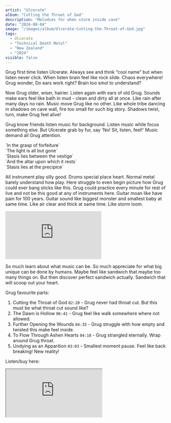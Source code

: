 ```yaml
---
artist: "Ulcerate"
album: "Cutting the Throat of God"
description: "Melodies for when storm inside cave"
date: "2024-08-04"
image: "/images/album/Ulcerate-Cutting-the-Throat-of-God.jpg"
tags:
  - Ulcerate
  - "Technical Death Metal"
  - "New Zealand"
  - "2024"
visible: false
---
```


Grug first time listen Ulcerate. Always see and think “cool name” but when listen never click. When listen brain feel like rock slide. Chaos everywhere! Grug wonder, Do ears work right? Brain too smol to understand?

Now Grug older, wiser, hairier. Listen again with ears of old Grug. Sounds make ears feel like bath in mud - clean and dirty all at once. Like rain after many days no rain. Music move Grug like no other. Like whole tribe dancing in shadows on cave wall, fire too small for such big story. Shadows twist, turn, make Grug feel alive!

Grug know friends listen music for background. Listen music while focus something else. But Ulcerate grab by fur, say 'No! Sit, listen, feel!' Music demand all Grug attention.

<div className="text-center">
  `In the grasp of forfeiture` <br />
  `The light is all but gone` <br />
  `Stasis lies between the vestige` <br />
  `And the altar upon which it rests` <br />
  `Stasis lies at the precipice`
</div>

All instrument play silly good. Drums special place heart. Normal metal barely understand how play. Here struggle to even begin picture how Grug could ever bang sticks like this. Grug could practice every minute for rest of live and not be this good at any of instruments here. Guitar moan like have pain for 100 years. Guitar sound like biggest monster and smallest baby at same time. Like air clear and thick at same time. Like storm loom.

<div class="embed-container">
  <iframe
    class="embed-video"
    src="https://www.youtube-nocookie.com/embed/l31Xj44vJEA?si=IpoovwHVkW5y-plW&amp"
    frameborder="0"
    allow="accelerometer; autoplay; clipboard-write; encrypted-media; gyroscope; picture-in-picture; web-share"
    allowfullscreen></iframe>
</div>

So much learn about what music can be. So much appreciate for what big unique can be done by humans. Maybe feel like sandwich that maybe too many things on. But then discover perfect sandwich actually. Sandwich that will scoop out your heart.

Grug favourite parts:

1. Cutting the Throat of God `02:20` - Grug never had throat cut. But this must be what throat cut sound like?
1. The Dawn is Hollow `06:41` - Grug feel like walk somewhere where not allowed.
1. Further Opening the Wounds `04:35` - Grug struggle with how empty and twisted this make feel inside.
1. To Flow Through Ashen Hearts `04:10` - Grug strangled eternally. Wrap around Grug throat.
1. Undying as an Apparition `03:03` - Smallest moment pause. Feel like back breaking! New reality!

Listen/buy here:

<iframe
  style={{ border: "0", width: "350px", height: "690px" }}
  src="https://bandcamp.com/EmbeddedPlayer/album=2362658314/size=large/bgcol=333333/linkcol=ffffff/transparent=true/"
  seamless>
  <a href="https://ulcerate.bandcamp.com/album/cutting-the-throat-of-god">
    Cutting the Throat of God by Ulcerate
  </a>
</iframe>
